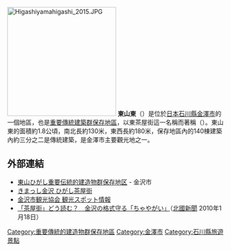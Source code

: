{{coord|36|34|20.83|N|136|40|1.79|E|region:JP|display=title}}
[[File:Higashiyamahigashi_2015.JPG|250px]]
'''東山東'''（{{jpn|j=東山ひがし|hg=ひがしやまひがし|rm=Higashiyama-higashi}}）是位於[[日本|日本]][[石川縣|石川縣]][[金澤市|金澤市]]的一個地區，也是[[重要傳統的建造物群保存地區|重要傳統建築群保存地區]]，以東茶屋街這一名稱而著稱（{{lang-ja|ひがし茶屋街}}）。東山東的面積約1.8公頃，南北長約130米，東西長約180米，保存地區內的140棟建築內約三分之二是傳統建築，是金澤市主要觀光地之一。

== 外部連結 ==
{{Commons|Category:Higashiyamahigashi|東山ひがし}}
* [http://www4.city.kanazawa.lg.jp/11104/bunkazaimain/shiteibunkazai/denken/higashi.html 東山ひがし重要伝統的建造物群保存地区] {{Wayback|url=http://www4.city.kanazawa.lg.jp/11104/bunkazaimain/shiteibunkazai/denken/higashi.html |date=20190629170959 }} - 金沢市
* [http://kimassi.net/higasityayagai/index.html きまっし金沢 ひがし茶屋街] {{Wayback|url=http://kimassi.net/higasityayagai/index.html |date=20201121175127 }}
* [https://web.archive.org/web/20130831222329/http://www.kanazawa-kankoukyoukai.gr.jp/sp_detail.php?sp_no=85 金沢市観光協会 観光スポット情報]
* [https://web.archive.org/web/20140809024836/http://www.hokkoku.co.jp/subpage/HT20100118401.htm 「茶屋街」どう読む？　金沢の格式守る「ちゃやがい」 ]（[[北國新聞|北國新聞]] 2010年1月18日）

[[Category:重要傳統的建造物群保存地區|Category:重要傳統的建造物群保存地區]]
[[Category:金澤市|Category:金澤市]]
[[Category:石川縣旅遊景點|Category:石川縣旅遊景點]]